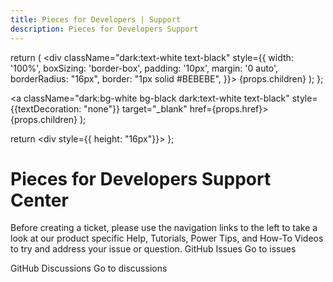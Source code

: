 ```yaml
---
title: Pieces for Developers | Support
description: Pieces for Developers Support
---
```


  return (
    <div className="dark:text-white text-black" style={{
      width: '100%',
      boxSizing: 'border-box',
      padding: '10px',
      margin: '0 auto',
      borderRadius: "16px",
      border: "1px solid #BEBEBE",
    }}>
      {props.children}
    </div>
  );
};

  <a className="dark:bg-white bg-black dark:text-white text-black" style={{textDecoration: "none"}} target="_blank" href={props.href}>
    {props.children}
  </a>
);

  return <div style={{ height: "16px"}}></div>
};

# Pieces for Developers Support Center

<Info>
  Before creating a ticket, please use the navigation links to the left to take a look at our product specific Help, Tutorials, Power Tips, and How-To Videos to try and address your issue or question.
</Info>

<SingleCard>
  GitHub Issues

  <ButtonLink href="https://github.com/pieces-app/support/issues">
    Go to issues
  </ButtonLink>
</SingleCard>

<MiniSpacer></MiniSpacer>

<SingleCard>
  GitHub Discussions

  <ButtonLink href="https://github.com/pieces-app/support/discussions">
    Go to discussions
  </ButtonLink>
</SingleCard>
